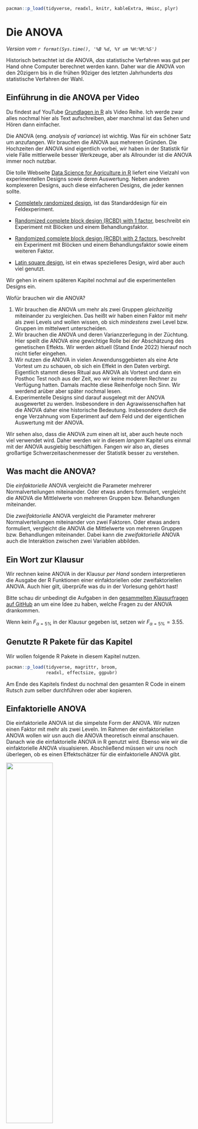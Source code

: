 ```r
pacman::p_load(tidyverse, readxl, knitr, kableExtra, Hmisc, plyr)
```

# Die ANOVA {#sec-anova}

*Version vom `r format(Sys.time(), '%B %d, %Y um %H:%M:%S')`*

[Historisch betrachtet ist die ANOVA, *das* statistische Verfahren was gut per Hand ohne Computer berechnet werden kann. Daher war die ANOVA von den 20zigern bis in die frühen 90ziger des letzten Jahrhunderts *das* statistische Verfahren der Wahl.]{.aside}

::: callout-tip
## Einführung in die ANOVA per Video

Du findest auf YouTube [Grundlagen in R](https://www.youtube.com/playlist?list=PLe51bCp9JvEFUnFqaJG5aRmON9i1ZbOYC) als Video Reihe. Ich werde zwar alles nochmal hier als Text aufschreiben, aber manchmal ist das Sehen und Hören dann einfacher.
:::

Die ANOVA (eng. *analysis of variance*) ist wichtig. Was für ein schöner Satz um anzufangen. Wir brauchen die ANOVA aus mehreren Gründen. Die Hochzeiten der ANOVA sind eigentlich vorbei, wir haben in der Statistik für viele Fälle mittlerweile besser Werkzeuge, aber als Allrounder ist die ANOVA immer noch nutzbar.

::: column-margin
Die tolle Webseite [Data Science for Agriculture in R](https://schmidtpaul.github.io/DSFAIR/index.html) liefert eine Vielzahl von experimentellen Designs sowie deren Auswertung. Neben anderen komplexeren Designs, auch diese einfacheren Designs, die jeder kennen sollte.

-   [Completely randomized design](https://schmidtpaul.github.io/DSFAIR/CRD_Mead1993.html), ist das Standarddesign für ein Feldexperiment.

-   [Randomized complete block design (RCBD) with 1 factor](https://schmidtpaul.github.io/DSFAIR/RCBD_ClewerScarisbrick2001.html), beschreibt ein Experiment mit Blöcken und einem Behandlungsfaktor.

-   [Randomized complete block design (RCBD) with 2 factors](https://schmidtpaul.github.io/DSFAIR/RCBD_2f_rice.html), beschreibt ein Experiment mit Blöcken und einem Behandlungsfaktor sowie einem weiteren Faktor.

-   [Latin square design](https://schmidtpaul.github.io/DSFAIR/latsquare_Bridges1989.html), ist ein etwas spezielleres Design, wird aber auch viel genutzt.

Wir gehen in einem späteren Kapitel nochmal auf die experimentellen Designs ein.
:::

Wofür brauchen wir die ANOVA?

1)  Wir brauchen die ANOVA um mehr als zwei Gruppen *gleichzeitig* miteinander zu vergleichen. Das heißt wir haben einen Faktor mit mehr als zwei Levels und wollen wissen, ob sich *mindestens* zwei Level bzw. Gruppen im mittelwert unterscheiden.
2)  Wir brauchen die ANOVA und deren Varianzzerlegung in der Züchtung. Hier speilt die ANOVA eine gewichtige Rolle bei der Abschätzung des genetischen Effekts. Wir werden aktuell (Stand Ende 2022) hierauf noch nicht tiefer eingehen.
3)  Wir nutzen die ANOVA in vielen Anwendunsggebieten als eine Arte Vortest um zu schauen, ob sich ein Effekt in den Daten verbirgt. Eigentlich stammt dieses Ritual aus ANOVA als Vortest und dann ein Posthoc Test noch aus der Zeit, wo wir keine moderen Rechner zu Verfügung hatten. Damals machte diese Reihenfolge noch Sinn. Wir werdend arüber aber später nochmal lesen.
4)  Experimentelle Designs sind darauf ausgelegt mit der ANOVA ausgewertet zu werden. Insbesondere in den Agrawissenschaften hat die ANOVA daher eine historische Bedeutung. Insbesondere durch die enge Verzahnung vom Experiment auf dem Feld und der eigentlichen Auswertung mit der ANOVA.

Wir sehen also, dass die ANOVA zum einen alt ist, aber auch heute noch viel verwendet wird. Daher werden wir in diesem *langem* Kapitel uns einmal mit der ANOVA ausgiebig beschäftigen. Fangen wir also an, dieses großartige Schwerzeitaschenmesser der Statistik besser zu verstehen.

::: callout-note
## Was macht die ANOVA?

Die *einfaktorielle* ANOVA vergleicht die Parameter mehrerer Normalverteilungen miteinander. Oder etwas anders formuliert, vergleicht die ANOVA die Mittlelwerte von mehreren Gruppen bzw. Behandlungen miteinander.

Die *zweifaktorielle* ANOVA vergleicht die Parameter mehrerer Normalverteilungen miteinander von zwei Faktoren. Oder etwas anders formuliert, vergleicht die ANOVA die Mittlelwerte von mehreren Gruppen bzw. Behandlungen miteinander. Dabei kann die *zweifaktorielle* ANOVA auch die Interaktion zwischen zwei Variablen abbilden.
:::

::: {.callout-caution collapse="true"}
## Ein Wort zur Klausur

Wir rechnen keine ANOVA in der Klausur *per Hand* sondern interpretieren die Ausgabe der R Funktionen einer einfaktoriellen oder zweifaktoriellen ANOVA. Auch hier gilt, überprüfe was du in der Vorlesung gehört hast!

Bitte schau dir unbedingt die Aufgaben in den [gesammelten Klausurfragen auf GitHub](https://github.com/jkruppa/teaching/tree/main/Klausur) an um eine Idee zu haben, welche Fragen zu der ANOVA drankommen.

Wenn kein $F_{\alpha = 5\%}$ in der Klausur gegeben ist, setzen wir $F_{\alpha = 5\%} = 3.55$.
:::

## Genutzte R Pakete für das Kapitel

Wir wollen folgende R Pakete in diesem Kapitel nutzen.

```r
pacman::p_load(tidyverse, magrittr, broom, 
               readxl, effectsize, ggpubr)
```

Am Ende des Kapitels findest du nochmal den gesamten R Code in einem Rutsch zum selber durchführen oder aber kopieren.

## Einfaktorielle ANOVA {#sec-fac1}

Die einfaktorielle ANOVA ist die simpelste Form der ANOVA. Wir nutzen einen Faktor mit mehr als zwei Leveln. Im Rahmen der einfaktoriellen ANOVA wollen wir usn auch die ANOVA theoretisch einmal anschauen. Danach wie die einfaktorielle ANOVA in R genutzt wird. Ebenso wie wir die einfaktorielle ANOVA visualsieren. Abschließend müssen wir uns noch überlegen, ob es einen Effektschätzer für die einfaktorielle ANOVA gibt.

::: column-margin
![](images/angel_01.png){fig-align="center" width="50%"}

Die einfaktorielle ANOVA verlangt ein normalverteiltes $y$ sowie Varianzhomogenität über den Behandlungsfaktor $x$. Daher alle Level von $x$ sollen die gleiche Varianz haben.

Unsere Annahme an die Daten $D$ ist, dass das dein $y$ normalverteilt ist und das die Level vom $x$ homogen in den Varianzen sind. Später mehr dazu, wenn wir beides nicht vorliegen haben...
:::

### Daten für die einfaktorielle ANOVA

Wir wollen uns nun erstmal den einfachsten Fall anschauen mit einem simplen Datensatz. Wir nehmen ein normalverteiltes $y$ aus den Datensatz `flea_dog_cat_fox.csv` und einen Faktor mit mehr als zwei Leveln. Hätten wir nur zwei Level, dann können wir auch einen t-Test rechnen können.

Im Folgenden selektieren mit der Funktion `select()` die beiden Spalten `jump_length` als $y$ und die Spalte `animal` als $x$. Danach müssen wir noch die Variable `animal` in einen Faktor mit der Funktion `as_factor()` umwandeln.

```r
#| message: false

fac1_tbl <- read_csv2("data/flea_dog_cat_fox.csv") %>%
  select(animal, jump_length) %>% 
  mutate(animal = as_factor(animal))
```

Wir erhalten das Objekt `fac1_tbl` mit dem Datensatz in @tbl-data-anova-1 nochmal dargestellt.

```r
#| message: false
#| echo: false
#| tbl-cap: Selektierter Datensatz für die einfaktorielle ANOVA mit einer normalverteilten Variable `jump_length` und einem Faktor `animal` mit drei Leveln.
#| label: tbl-data-anova-1

fac1_tbl %>% kable(align = "c", "pipe")
```

Wir bauen daher mit den beiden Variablen mit dem Objekt `fac1_tbl` folgendes Modell für später:

$$
jump\_length \sim animal
$$

Bevor wir jetzt das Modell verwenden, müssen wir uns nochmal überlegen, welchen Schluß wir eigentlich über die Nullhypothese machen. Wir immer können wir nur die Nullhypothese ablehnen. Daher überlegen wir uns im Folgenden wie die Nullhypothese in der einfaktoriellen ANOVA aussieht. Dann bilden wir anhand der Nullhypothese noch die Alternativehypothese.

### Hypothesen für die einfaktorielle ANOVA

Die ANOVA betrachtet die Mittelwerte und nutzt die Varianzen um einen Unterschied nachzuweisen. Daher haben wir in der Nullhypothese als Gleichheitshypothese. In unserem Beispiel lautet die Nullhypothese, dass die Mittelwerte jedes Levels des Faktors `animal` gleich sind.

$$
H_0: \; \bar{y}_{cat} = \bar{y}_{dog} = \bar{y}_{fox}
$$

Die Alternative lautet, dass sich mindestens ein paarweiser Vergleich in den Mittelwerten unterschiedet. Hierbei ist das *mindestens ein Vergleich* wichtig. Es können sich alle Mittelwerte unterschieden oder eben nur ein Paar. Wenn eine ANOVA die $H_0$ ablehnt, also ein signifikantes Ergebnis liefert, dann wissen wir nicht, welche Mittelwerte sich unterscheiden.

$$
\begin{aligned}
H_A: &\; \bar{y}_{cat} \ne \bar{y}_{dog}\\
\phantom{H_A:} &\; \bar{y}_{cat} \ne \bar{y}_{fox}\\
\phantom{H_A:} &\; \bar{y}_{dog} \ne \bar{y}_{fox}\\
\phantom{H_A:} &\; \mbox{für mindestens ein Paar}
\end{aligned}
$$

Wir schauen uns jetzt einmal die ANOVA theoretisch an bevor wir uns mit der Anwendung der ANOVA in R beschäftigen.

### Einfaktoriellen ANOVA theoretisch

Kommen wir zurück zu den Daten in @tbl-data-anova-1. Wenn wir die ANOVA per Hand rechnen wollen, dann ist nicht das Long Format die beste Wahl sondern das Wide Format. Wir haben ein balanciertes Design vorliegen, dass heißt in jeder Level sind die gleiche Anzahl Beobachtungen. Wir schauen uns jeweils sieben Flöhe von jeder Tierart an. Für eine ANOVA ist aber ein balanciertes Design nicht notwendig, wir können auch mit ungleichen Gruppengrößen eine ANOVA rechnen.

[Statt einer einfaktoriellen ANOVA könnten wir auch gleich einen `pairwise.t.test()`rechnen. Historisch ebtrachtet ist die einfaktorielle ANOVA die Visualsierung des paarweisen t-Tests.]{.aside}

Eien einfaktorielle ANOVA macht eigentlich keinen großen Sinn, wenn wir anschließend sowieso paarweise Vergleich, wie in @sec-posthoc beschrieben, rechnen. Aus der Hisotrie stellte sich die Frage, ob es sich lohnt die ganze Arbeit für die paarweisen t-Tests per Hand zu rechnen. Daher wurde die ANOVA davorgeschaltet. War die ANOVA nicht signifikant, dann konnte man sich dann auch die Rechnerei für die paaweisen t-Tests sparen.

In @tbl-fac1-wide-01 sehen wir die Daten einmal als Wide Format dargestellt.

|  j  | dog  | cat | fox  |
|:---:|:----:|:---:|:----:|
|  1  | 5.7  | 3.2 | 7.7  |
|  2  | 8.9  | 2.2 | 8.1  |
|  3  | 11.8 | 5.4 | 9.1  |
|  4  | 8.2  | 4.1 | 9.7  |
|  5  | 5.6  | 4.3 | 10.6 |
|  6  | 9.1  | 7.9 | 8.6  |
|  7  | 7.6  | 6.1 | 10.3 |

: Wide Format der Beispieldaten `fac1_tbl` für die jeweils $j=7$ Beobachtungen für den Faktor `animal`. {#tbl-fac1-wide-01}

Wir können jetzt für jedes de Level den Mittelwert über all $j=7$ Beobachtungen berechnen.

$$
\begin{aligned}
\bar{y}_{dog} &= 8.13 \\
\bar{y}_{cat} &= 4.74 \\
\bar{y}_{fox} &= 9.16 \\
\end{aligned}
$$

Wir tuen jetzt für einen Moment so, als gebe es den Faktor `animal` nicht in den Daten und schauen uns die Verteilung der einzelnen Beobachtungen in @fig-anova-exp-1-1 einmal an. Wir sehen das sich die Beobachtungen von ca. 2.2cm bis 11 cm streuen. Woher kommt nun diese Streuung bzw. Varianz? Was ist die Quelle der Varianz? In @fig-anova-exp-1-2 haben wir die Punkte einmal nach dem Faktor `animal` eingefärbt. Wir sehen, dass die blauen Beobachtungen eher weitere Sprunglängen haben als die grünen Beobachtungen. Wir gruppieren die Beobachtungen in @fig-anova-exp-1-3 nach dem Faktor `animal` und sehen, dass ein Teil der Varianz der Daten von dem Faktor `animal` ausgelöst wird.

```r
#| message: false
#| echo: false
#| label: fig-anova-exp-1
#| fig-align: center
#| fig-height: 5
#| fig-width: 5
#| fig-cap: "Die Spungweite in [cm] in Abhängigkeit von dem Faktor `animal` dargestellt."
#| fig-subcap: 
#|   - "Die Sprungweite in [cm] ohne den Faktor `animal` betrachtet."
#|   - "Die Sprungweite in [cm] mit den Faktor `animal` eingefärbt."
#|   - "Die Sprungweite in [cm] mit den Faktor `animal` eingefärbt und gruppiert."
#| layout-nrow: 1
#| column: page

ggplot(fac1_tbl, aes(x = as.factor(1), y = jump_length)) + 
  geom_point() +
  theme_bw() +
  theme(axis.title.x=element_blank(),
        legend.position="none") +
  ylab("") + xlab("")

ggplot(fac1_tbl, aes(x = as.factor(1), y = jump_length, color = animal)) + 
  geom_point() +
  theme_bw() +
  theme(axis.title.x=element_blank(),
        legend.position="none") +
  ylab("") + xlab("")

ggplot(fac1_tbl, aes(x = animal, y = jump_length, color = animal)) + 
  geom_point() +
  theme_bw() +
  theme(axis.title.x=element_blank(),
        legend.position="none") +
  ylab("") + xlab("") 
```

Gehen wir einen Schritt weiter und zeichnen einmal das globale Mittel in die @fig-anova-exp-5-1 von $\bar{y}_{..} = 7.34$ und lassen die Beobachtungen gruppiert nach dem Faktor `animal`. Wir sehen, dass die Level des Faktors `animal` um das globale Mittel streuen. Was ja auch bei einem Mittelwert zu erwarten ist. Wir können jetzt in @fig-anova-exp-5-2 die lokalen Mittel für die einzelnen Level `dog`, `cat`und `fox` ergänzen. Und abschließend in @fig-anova-exp-5-3 die Abweichungen $\\beta_i$ zwischen dem globalen Mittel $\bar{y}_{..} = 7.34$ und den einzelnen lokalen Mittel berechnen. Die Summe der Abweichungen $\\beta_i$ ist $0.79 + (-2.6) + 1.81 \approx 0$. Das ist auch zu erwarten, den das globale Mittel muss ja per Definition als Mittelwert gleich großen Abstand "nach oben" wie "nach unten" haben.

```r
#| message: false
#| echo: false
#| label: fig-anova-exp-5
#| fig-align: center
#| fig-height: 5
#| fig-width: 5
#| fig-cap: "Dotplot der Spungweite in [cm] in Abhängigkeit von dem Faktor `animal`."
#| fig-subcap: 
#|   - "Die Sprungweite in [cm] mit den Faktor `animal` gruppiert und das globale Mittel $\\bar{y}_{..} = 7.34$ ergänzt."
#|   - "Die Sprungweite in [cm] mit den Faktor `animal` gruppiert und die lokalen Mittel $\\bar{y}_{i.}$ für jedes Level ergänzt."
#|   - "Die Sprungweite in [cm] mit den Faktor `animal` gruppiert und die Abweichungen $\\beta_i$ ergänzt."
#| layout-nrow: 1
#| column: page

stat <- ddply(fac1_tbl, "animal", summarize,
              mean = mean(jump_length, na.rm = TRUE),
              sd = round(sd(jump_length, na.rm = TRUE), 2))
grand_mean <- mean(fac1_tbl$jump_length, na.rm = TRUE)

ggplot(fac1_tbl, aes(x = animal, y = jump_length, fill = animal)) + 
  theme_bw() +
  geom_dotplot(binaxis = "y", stackdir = "center") +
  geom_hline(yintercept = mean(fac1_tbl$jump_length), size = 1.25, linetype = "dashed",
             alpha = 0.5) +
  theme(legend.position="none") +
  scale_y_continuous(breaks = c(round(grand_mean, 2))) +
  ylab("") + xlab("")


ggplot(fac1_tbl, aes(x = animal, y = jump_length, fill = animal)) + 
  theme_bw() +
  geom_dotplot(binaxis = "y", stackdir = "center") +
  stat_summary(fun = mean, aes(ymin=..y.., ymax=..y..), 
               geom='errorbar', width = 0.5, color = "black", size = 1.25) +
  geom_hline(yintercept = mean(fac1_tbl$jump_length), size = 1.25, linetype = "dashed",
             alpha = 0.5) +
  theme(legend.position="none") +
  scale_y_continuous(breaks = c(4.75, round(grand_mean, 2), 8.13, 9.16)) +
  ylab("") + xlab("")


ggplot(fac1_tbl, aes(x = animal, y = jump_length, fill = animal)) + 
  theme_bw() +
  geom_dotplot(binaxis = "y", stackdir = "center") +
  stat_summary(fun = mean, aes(ymin=..y.., ymax=..y..), 
               geom='errorbar', width = 0.5, color = "black", size = 1.25) +
  geom_hline(yintercept = mean(fac1_tbl$jump_length), size = 1.25, linetype = "dashed",
             alpha = 0.5) +
  annotate("text", x = 1:3, y = 6.7, size = 5,
           label = round(stat$mean - grand_mean, 2)) +
  theme(legend.position="none") +
  scale_y_continuous(breaks = c(4.75, round(grand_mean, 2), 8.13, 9.16)) +
  ylab("") + xlab("")

```

Wir tragen die Werte der lokalen Mittlwerte $\bar{y}_{i.}$ und deren Abweichungen $\beta_i$ vom globalen Mittelwert $\bar{y}_{..} = 7.34$ noch in die @tbl-fac1-wide-02 ein. Wir sehen in diesem Beispiel warum das Wide Format *besser* ist, wenn wir die lokalen Mittelwerte und die Abweichungen per Hand berechnen. Da wir in der Anwendung aber *nie* die ANOVA per Hand rechnen, liegen unsere Daten immer in R als Long Format vor.

|       j        |  dog   |  cat   |  fox   |
|:--------------:|:------:|:------:|:------:|
|       1        |  5.7   |  3.2   |  7.7   |
|       2        |  8.9   |  2.2   |  8.1   |
|       3        |  11.8  |  5.4   |  9.1   |
|       4        |  8.2   |  4.1   |  9.7   |
|       5        |  5.6   |  4.3   |  10.6  |
|       6        |  9.1   |  7.9   |  8.6   |
|       7        |  7.6   |  6.1   |  10.3  |
| $\bar{y}_{i.}$ | $8.13$ | $4.74$ | $9.16$ |
|   $\beta_i$    | $-2.6$ | $0.79$ | $1.81$ |

: Wide Format der Beispieldaten `fac1_tbl` für die jeweils $j=7$ Beobachtungen für den Faktor `animal`. Wir ergänzen die lokalen Mittlwerte $\bar{y}_{i.}$ und deren Abweichungen $\beta_i$ vom globalen Mittelwert $\bar{y}_{..} = 7.34$. {#tbl-fac1-wide-02}

Wie kriegen wir nun die ANOVA rechnerisch auf die Straße? Schauen wir uns dazu einmal die @fig-anova-exp-6 an. Auf der linken Seiten sehen wir vier Gruppen, die keinen Effekt haben. Die Gruppen liegen alle auf der gleichen Höhe. Es ist mit keinem Unterschied zwischen den Gruppen zu rechnen. Alle Gruppen*mittel* liegen auf dem globalen Mittel. Die Abweichungen der einzelnen Gruppen*mittel* zum globalen Mittel ist damit gleich null. Auf der rechten Seite sehen wir vier Gruppen mit einem Effekt. Die Gruppen unterscheiden sich in ihren Gruppen*mitteln*. Dadurch unterscheide sich aber auch die Gruppen*mittel* von dem globalen Mittel.

```r
#| message: false
#| echo: false
#| label: fig-anova-exp-6
#| fig-align: center
#| fig-height: 5
#| fig-width: 6
#| fig-cap: "Darstellung von keinem Effekt und leichtem bis mittleren Effekt in einer einfaktoriellen ANOVA mit einem Faktor mit vier Leveln A - D."
#| fig-subcap: 
#|   - "Kein Effekt"
#|   - "Leichter bis mittlerer Effekt"
#| layout-nrow: 1
#| column: page

no_effect_df <- setNames(stack(tibble(A = rnorm(20, 20, 1),
                                     B = rnorm(20, 20, 1),
                                     C = rnorm(20, 20, 1),
                                     D = rnorm(20, 20, 1))),
                        c("values", "trt"))

ggplot(no_effect_df, aes(x = trt, y = values, fill = trt)) + geom_boxplot() +
  theme_bw() +
  ##scale_fill_manual(values = par$cbbPalette) +
  theme(legend.position="none") +
  ylab("") + xlab("")

light_effect_df <- setNames(stack(tibble(A = rnorm(20, 20, 3),
                                         B = rnorm(20, 25, 4),
                                         C = rnorm(20, 15, 4),
                                         D = rnorm(20, 35, 3))),
                            c("values", "trt"))

ggplot(light_effect_df, aes(x = trt, y = values, fill = trt)) + geom_boxplot() +
  theme_bw() +
  ##scale_fill_manual(values = par$cbbPalette) +
  theme(legend.position="none") +
  ylab("") + xlab("")

```

Wir können daher wie in @tbl-sum-anova-eff geschrieben die Funktionsweise der ANOVA zusammenfassen.

|                            |     |                                                                   |
|:--------------------------:|:---:|:-----------------------------------------------------------------:|
| All level means are equal. |  =  | The differences between level means and the total mean are small. |

: Zusammenfassung der ANOVA Funktionsweise. {#tbl-sum-anova-eff}

Nun kommen wir zum eigentlichen Schwenk und warum eigentlich die ANOVA meist etwas verwirrt. Wir wollen eine Aussage über die Mittelwerte machen. Die Nullhypothese lautet, dass alle Mittelwerte gleich sind. Wie wir in @tbl-sum-anova-eff sagen, heißt alle Mittelwerte gleich auch, dass die Abweichungen von den Gruppenmitteln zum globalen Mittel klein ist.

Wie weit die Gruppenmittel von dem globalen Mittel weg sind, dazu nutzt die ANOVA die Varianz. Die ANOVA vergleicht somit

-   die Varianz der einzelnen Mittelwerte der (Gruppen)Level zum globalen Mittel (eng. *variability between levels*)
-   und die Varianz der Beobachtungen zu den einzelnen Mittelwerten der Level (eng. *variability within one level*)

[Die *sum of squares* sind nichts anderes als die Varianz. Wir nennen das hier nur einmal anders...]{.aside}

Wir berechnen also wie die Beobachtungen jeweils um das globale Mittel streuen ($SS_{total}$), die einzelnen Beobachtungen um die einzelnen Gruppenmittel $SS_{error}$ und die Streuung der Gruppenmittel um das globale Mittel ($SS_{animal}$). Wir nennen die Streuung Abstandquadrate (eng. *sum of squares*) und damit sind die *Sum of Square* $(SS)$ nichts anderes als die Varianz. Die @tbl-sumsquares zeigt die Berechnung des Anteils jeder einzlenen Beobachtung an den jeweiligen *Sum of Squares*.

::: column-page
| animal (x) | jump_length (y) | $\boldsymbol{\bar{y}_{i.}}$ | SS$_{\boldsymbol{animal}}$ | SS$_{\boldsymbol{error}}$ | SS$_{\boldsymbol{total}}$ |
|:----------:|:---------------:|:---------------------------:|:--------------------------:|:-------------------------:|:-------------------------:|
|    dog     |      $5.7$      |           $8.13$            |  $(8.13 - 7.34)^2 = 0.62$  |  $(5.7 - 8.13)^2 = 5.90$  |  $(5.7 - 7.34)^2 = 2.69$  |
|    dog     |      $8.9$      |           $8.13$            |  $(8.13 - 7.34)^2 = 0.62$  |  $(8.9 - 8.13)^2 = 0.59$  |  $(8.9 - 7.34)^2 = 2.43$  |
|    dog     |     $11.8$      |           $8.13$            |  $(8.13 - 7.34)^2 = 0.62$  | $(11.8 - 8.13)^2 = 13.47$ | $(11.8 - 7.34)^2 = 19.89$ |
|    dog     |      $8.2$      |           $8.13$            |  $(8.13 - 7.34)^2 = 0.62$  |  $(8.2 - 8.13)^2 = 0.00$  |  $(8.2 - 7.34)^2 = 0.74$  |
|    dog     |      $5.6$      |           $8.13$            |  $(8.13 - 7.34)^2 = 0.62$  |  $(5.6 - 8.13)^2 = 6.40$  |  $(5.6 - 7.34)^2 = 3.03$  |
|    dog     |      $9.1$      |           $8.13$            |  $(8.13 - 7.34)^2 = 0.62$  |  $(9.1 - 8.13)^2 = 0.94$  |  $(9.1 - 7.34)^2 = 3.10$  |
|    dog     |      $7.6$      |           $8.13$            |  $(8.13 - 7.34)^2 = 0.62$  |  $(7.6 - 8.13)^2 = 0.28$  |  $(7.6 - 7.34)^2 = 0.07$  |
|    cat     |      $3.2$      |           $4.74$            |  $(4.74 - 7.34)^2 = 6.76$  |  $(3.2 - 4.74)^2 = 2.37$  | $(3.2 - 7.34)^2 = 17.14$  |
|    cat     |      $2.2$      |           $4.74$            |  $(4.74 - 7.34)^2 = 6.76$  |  $(2.2 - 4.74)^2 = 6.45$  | $(2.2 - 7.34)^2 = 26.42$  |
|    cat     |      $5.4$      |           $4.74$            |  $(4.74 - 7.34)^2 = 6.76$  |  $(5.4 - 4.74)^2 = 0.44$  |  $(5.4 - 7.34)^2 = 3.76$  |
|    cat     |      $4.1$      |           $4.74$            |  $(4.74 - 7.34)^2 = 6.76$  |  $(4.1 - 4.74)^2 = 0.41$  | $(4.1 - 7.34)^2 = 10.50$  |
|    cat     |      $4.3$      |           $4.74$            |  $(4.74 - 7.34)^2 = 6.76$  |  $(4.3 - 4.74)^2 = 0.19$  |  $(4.3 - 7.34)^2 = 9.24$  |
|    cat     |      $7.9$      |           $4.74$            |  $(4.74 - 7.34)^2 = 6.76$  |  $(7.9 - 4.74)^2 = 9.99$  |  $(7.9 - 7.34)^2 = 0.31$  |
|    cat     |      $6.1$      |           $4.74$            |  $(4.74 - 7.34)^2 = 6.76$  |  $(6.1 - 4.74)^2 = 1.85$  |  $(6.1 - 7.34)^2 = 1.54$  |
|    fox     |      $7.7$      |           $9.16$            |  $(9.16 - 7.34)^2 = 3.31$  |  $(7.7 - 9.16)^2 = 2.13$  |  $(7.7 - 7.34)^2 = 0.13$  |
|    fox     |      $8.1$      |           $9.16$            |  $(9.16 - 7.34)^2 = 3.31$  |  $(8.1 - 9.16)^2 = 1.12$  |  $(8.1 - 7.34)^2 = 0.58$  |
|    fox     |      $9.1$      |           $9.16$            |  $(9.16 - 7.34)^2 = 3.31$  |  $(9.1 - 9.16)^2 = 0.00$  |  $(9.1 - 7.34)^2 = 3.10$  |
|    fox     |      $9.7$      |           $9.16$            |  $(9.16 - 7.34)^2 = 3.31$  |  $(9.7 - 9.16)^2 = 0.29$  |  $(9.7 - 7.34)^2 = 5.57$  |
|    fox     |     $10.6$      |           $9.16$            |  $(9.16 - 7.34)^2 = 3.31$  | $(10.6 - 9.16)^2 = 2.07$  | $(10.6 - 7.34)^2 = 10.63$ |
|    fox     |      $8.6$      |           $9.16$            |  $(9.16 - 7.34)^2 = 3.31$  |  $(8.6 - 9.16)^2 = 0.31$  |  $(8.6 - 7.34)^2 = 1.59$  |
|    fox     |     $10.3$      |           $9.16$            |  $(9.16 - 7.34)^2 = 3.31$  | $(10.3 - 9.16)^2 = 1.30$  | $(10.3 - 7.34)^2 = 8.76$  |
|            |                 |                             |          $74.68$           |          $56.53$          |         $131.21$          |

: Berechnung der $SS_{animal}$, $SS_{error}$ und $SS_{total}$ anhand der einzelnen gemessenen Werte $y$ für durch die jeweiligen Gruppenmittel $\bar{y}_{i.}$ und dem globalen Mittel $\bar{y}_{..}$ über alle Beobachtungen {#tbl-sumsquares}
:::

Die ANOVA wird deshalb auch Varianz*zerlegung* genannt, da die ANOVA versucht den Abstand der Beoabchtungen auf die Variablen im Modell zu zerlegen. Also wieviel der Streuung von den Beobachtungen kann von dem Faktor `animal` erklärt werden? Genau der Abstand von den Gruppenmitteln zu dem globalen Mittlelwert.

Du kannst dir das ungefähr als eine Reise von globalen Mittelwert zu der einzelnen Beobachtung vorstellen. Nehmen wir als Beispiel die kleinste Sprungweite eines Katzenflöhes von 2.2 cm und visualisieren wir uns die Reise wie in @fig-single-cat-anova zu sehen. Wie kommen wir jetzt *numerisch* vom globalen Mittel mit $7.34$ zu der Beobachtung? Wir können zum einen den direkten Abstand mit $2.2 - 7.34$ gleich $-5.14$ cm berechnen. Das wäre der *total* Abstand. Wie sieht es nun aus, wenn wir das Gruppenmittel mit beachten? In dem Fall gehen wir vom globalen Mittel zum Gruppenmittel `cat` mit $\bar{y}_{cat} - \bar{y}_{..} = 4.74 -7.34$ gleich $\beta_{cat} = -2.6$ cm. Jetzt sind wir aber noch nicht bei der Beobachtung. Wir haben noch einen Rest von $y_{cat,2} - \bar{y}_{cat} = 2.2 - 4.74$ gleich $\epsilon_{cat, 2} = -2.54$ cm, die wir noch zurücklegen müssen. Das heißt, wir können einen Teil der Strecke mit dem Gruppenmittelwert erklären. Oder anders herum, wir können die Strecke vom globalen Mittelwert zu der Beobachtung in einen Teil für das Gruppenmittel und einen unerklärten Rest zerlegen.

::: column-page
![Visualisierung der Varianzzerlegung des Weges vom globalen Mittel zu der einzelnen Beoabchtung. Um zu einer einzelnen Beobachtung zu kommen legen wir den Weg vom globalen Mittelwert über den Abstand vom globalen Mittel zum Gruppenmittel $\beta$ zurück. Dann fehlt noch der Rest oder Fehler oder Residuum $\epsilon$.](images/anova-pre-01.png){#fig-single-cat-anova fig-align="center" width="80%"}
:::

Wir rechnen also eine ganze Menge an Abständen und quadrieren dann diese Absatände zu den Sum of Squares. Oder eben der Varianz. Dann fragen wir uns, ob der Faktor in unserem Modell einen Teil der Abstände erklären kann. Wir bauen uns dafür eine ANOVA Tabelle. @tbl-anova-fac1-theo zeigt eine theoretische, einfaktorielle ANOVA Tabelle. Wir berechnen zuerst die Abstände als $SS$. Nun ist es aber so, dass wenn wir in einer Gruppe viele Level und/oder Beoabchtungen haben, wir auch größere Sum of Squares bekommen. Wir müssen also die Sum of Squares in mittlere Abweichungsqudrate (eng. *mean squares*) mitteln. Abschließend können wir die F Statistik berechnen, indem wir die $MS$ des Faktors durch die $MS$ des Fehlers teilen. Das Verhältnis von erklärter Varianz vom Faktor zu dem unerklärten Rest.

::: column-page
| Varianzquelle |  df   |                             Sum of squares                             |               Mean squares               |           F$_{\boldsymbol{calc}}$            |
|:-------------:|:-----:|:----------------------------------------------------------------------:|:----------------------------------------:|:--------------------------------------------:|
|    animal     | $k-1$ |    $SS_{animal} = \sum_{i=1}^{k}n_i(\bar{y}_{i.} - \bar{y}_{..})^2$    | $MS_{animal} = \cfrac{SS_{animal}}{k-1}$ | $F_{calc} = \cfrac{MS_{animal}}{MS_{error}}$ |
|     error     | $n-k$ | $SS_{error} = \sum_{i=1}^{k}\sum_{j=1}^{n_i}(y_{ij} - \bar{y}_{i.})^2$ |  $MS_{error} = \cfrac{SS_{error}}{N-k}$  |                                              |
|     total     | $n-1$ | $SS_{total} = \sum_{i=1}^{k}\sum_{j=1}^{n_i}(y_{ij} - \bar{y}_{..})^2$ |                                          |                                              |

: Einfaktorielle ANOVA in der theoretischen Darstellung. Die sum of squares müssen noch zu den Mean squares gemittelt werden. Abschließend wird die F Statistik als Prüfgröße berechnet. {#tbl-anova-fac1-theo}
:::

Wir füllen jetzt die @tbl-anova-fac1-example einmal mit den Werten aus. Nachdem wir das getan haben oder aber die Tabelle in R ausgegeben bekommen haben, können wir die Zahlen interpretieren.

::: column-page
| Varianzquelle |   df   |    Sum of squares     |                Mean squares                |         F$_{\boldsymbol{calc}}$          |
|:-------------:|:------:|:---------------------:|:------------------------------------------:|:----------------------------------------:|
|    animal     | $3-1$  | $SS_{animal} = 74.68$ | $MS_{animal} = \cfrac{74.68}{3-1} = 37.34$ | $F_{calc} = \cfrac{37.34}{3.14} = 11.89$ |
|     error     | $21-3$ | $SS_{error} = 56.53$  |  $MS_{error} = \cfrac{56.53}{18} = 3.14$   |                                          |
|     total     | $21-1$ | $SS_{total} = 131.21$ |                                            |                                          |

: Einfaktorielle ANOVA mit den ausgefüllten Werten. Die $SS_{total}$ sind die Summe der $SS_{animal}$ und $SS_{error}$. Die $MS$ berechnen sich dan direkt aus den $SS$ und den Freiheitsgraden ($df$). Abschließend ergibt sich dann die F Statistik. {#tbl-anova-fac1-example}
:::

Zu erst ist die berechnete F Statistik $F_{calc}$ von Interesse. Wir haben hier eine $F_{calc}$ von 11.89. Wir vergleichen wieder die berechnete F Statistik mit einem kritsichen Wert. Der kritische F Wert $F_{\alpha = 5\%}$ lautet für die einfaktorielle ANOVA in diesem konkreten Beispiel mit $F_{\alpha = 5\%} = `r round(qf(p=.05, df1=2, df2=18, lower.tail=FALSE), 2)`$. Die Enstscheidungsregel nach der F Testatitik lautet, die $H_0$ abzulehnen, wenn $F_{calc} > F_{\alpha = 5\%}$.

Wir können also die Nullhypothese $H_0$ in unserem Beispiel ablehnen. Es liegt ein signifikanter Unterschied zwischen den Tiergruppen vor. Mindestens ein Mittelwertsunterschied in den Sprungweiten liegt vor.

::: callout-important
## Entscheidung mit der berechneten Teststatistik $F_{\boldsymbol{calc}}$

Bei der Entscheidung mit der berechneten Teststatistik $F_{calc}$ gilt, wenn $F_{calc} \geq F_{\alpha = 5\%}$ wird die Nullhypothese (H$_0$) abgelehnt.

**Achtung --** Wir nutzen die Entscheidung mit der Teststatistik *nur und ausschließlich* in der Klausur. In der praktischen Anwendung hat die Betrachtung der berechneten Teststatistik *keine* Verwendung mehr.
:::

### Einfaktoriellen ANOVA in R

[Um eine ANOVA zu rechnen nutzen wir *zuerst* die Funktion `lm()`, warum das so ist kannst du im @sec-modeling-simple-stat nachlesen. Du brauchst das Wissen aber hier nicht unbedingt.]{.aside}

Wir rechnen keine ANOVA per Hand sondern nutzen R. Dazu müssen wir als erstes das Modell definieren. Das ist im Falle der infaktoriellen ANOVA relativ einfach. Wir haben unseren Datensatz `fac1_tbl` mit einer kontinuierlichen Variable `jump_lemgth` als $y$ vorliegen sowie einen Faktor `animal` mit mehr als zwei Leveln als $x$. Wir definieren das Modell in R in der Form `jump_length ~ animal`. Um das Modell zu rechnen nutzen wir die Funktion `lm()` - die Abkürzung für *linear model*. Danach pipen wir die Ausgabe vom `lm()` direkt in die Funktion `anova()`. Die Funktion `anova` berechnet uns dann die eigentliche einfaktorielle ANOVA. Wir speichern die Ausgabe der ANOVA in `fit_1`. Schauen wir uns die ANOVA Ausgabe einmal an.

```r
fit_1 <-  lm(jump_length ~ animal, data = fac1_tbl) %>% 
  anova

fit_1
```

Wir erhalten die Information was wir gerechnet haben, eine Varianzanalyse. Darunter steht, was das $y$ war nämlich die `jump_length`. Wir erhalten eine Zeile für den Faktor `animal` und damit die $SS_{animal}$ und eine Zeile für den Fehler und damit den $SS_{error}$. In R heißen die $SS_{error}$ dann `Residuals`. Die Zeile für die $SS_{total}$ fehlt.

Neben der berechneten F Statistik $F_{calc}$ von $11.89$ erhalten wir auch den p-Wert mit $0.005$. Wir ignorieren die F Statistik, da wir in der Anwendung nur den p-Wert berücksichtigen. Die Entscheidung gegen die Nulhypothese lautet, dass wenn der p-Wert kleiner ist als das Signifkanzniveau $\alpha$ von 5% wir die Nullhypothese ablehnen.

Wir haben hier ein signifikantes Ergebnis vorliegen. Mindestens ein Gruppenmittelerstunterschied ist signifikant. @fig-boxplot-anova-1 zeigt nochmal die Daten `fac1_tbl` als Boxplot. Wir überprüfen visuell, ob das Ergebnis der ANOVA stimmen kann. Ja, die Boxplots und das Ergebnis der ANOVA stimmen überein. Die Boxplots liegen nicht alle auf einer Ebene, so dass hier auch ein signifikanter Unterschied zu erwarten war.

```r
#| message: false
#| echo: false
#| fig-align: center
#| fig-height: 5
#| fig-width: 5
#| fig-cap: Boxplot der Sprungweiten [cm] von Hunden-, Katzen- und Fuchsflöhen.
#| label: fig-boxplot-anova-1

ggplot(fac1_tbl, aes(x = animal, y = jump_length, 
                     fill = animal)) +
  geom_boxplot() +
  labs(x = "Tierart", y = "Sprungweite [cm]") +
  theme_bw() +
  theme(legend.position = "none") 

```

Abschließend können wir noch die Funktion `eta_squared()` aus dem R Paket `effectsize` nutzen um einen Effektschätzer für die einfaktorielle ANOVA zu berechnen. Wir können mit $\eta^2$ abschätzen, welchen Anteil der Faktor `animal` an der gesamten Varianz erklärt.

```r
fit_1 %>% eta_squared
```

Das $\eta^2$ können wir auch einfach händisch berechnen.

$$
\eta^2 = \cfrac{SS_{animal}}{SS_{total}} = \cfrac{74.68}{131.21} = 0.57 = 57\%
$$

Wir haben nun die Information, das 57% der Varianz der Beobachtungen durch den Faktor `animal` rklärt wird. Je nach Anwendungsgebiet kann die Relevanz sehr stark variieren. Im Bereich der Züchtung mögen erklärte Varianzen von unter 10% noch sehr relevant sein. Im Bereich des Feldexperiments erwarten wir schon höhere Werte für $\eta^2$. Immerhin sollte ja unsere Behandlung maßgeblich für die z.B. größeren oder kleineren Pflanzen gesorgt haben.

## Zweifaktorielle ANOVA {#sec-fac2}

::: column-margin
![](images/angel_01.png){fig-align="center" width="50%"}

Die zweifaktorielle ANOVA verlangt ein normalverteiltes $y$ sowie Varianzhomogenität jeweils separat über beide Behandlungsfaktor $x_1$ und $x_2$. Daher alle Level von $x_1$ sollen die gleiche Varianz haben. Ebenso sollen alle Level von $x_2$ die gleiche Varianz haben.

Unsere Annahme an die Daten $D$ ist, dass das dein $y$ normalverteilt ist und das die Level vom $x_1$ und $x_2$ jewiels für sich homogen in den Varianzen sind. Später mehr dazu, wenn wir beides nicht vorliegen haben...
:::

Die zweifaktorielle ANOVA ist eine wunderbare Methode um herauszufinden, ob zwei Faktoren einen Einfluss auf ein normalverteiltes $y$ haben. Die Stärke der zweifaktoriellen ANOVA ist hierbei, dass die ANOVA *beide* Effekte der Faktoren auf das $y$ simultan modelliert. Darüber hinaus können wir auch noch einen Interaktionsterm mit in das Modell aufnehmen um zu schauen, ob die beiden Faktoren untereinander auch interagieren. Somit haben wir mit der zweifaktoriellen ANOVA die Auswertungsmehode für ein randomiziertes Blockdesign vorliegen.

### Daten für die zweifaktorielle ANOVA

Wir wollen uns nun einen etwas komplexes Modell anschauen mit einem etwas komplizierteren Datensatz `flea_dog_cat_fox_site.csv`. Wir brauchen hierfür ein normalverteiltes $y$ und sowie zwei Faktoren. Das macht auch soweit Sinn, denn wir wollen ja auch eine zweifaktorielle ANOVA rechnen.

Im Folgenden selektieren mit der Funktion `select()` die beiden Spalten `jump_length` als $y$ und die Spalte `animal` sowie die Spalte `site` als $x$. Danach müssen wir noch die Variable `animal` sowie die Variable `site` in einen Faktor mit der Funktion `as_factor()` umwandeln.

```r
#| message: false

fac2_tbl <- read_csv2("data/flea_dog_cat_fox_site.csv") %>% 
  select(animal, site, jump_length) %>% 
  mutate(animal = as_factor(animal),
         site = as_factor(site))
```

Wir erhalten das Objekt `fac2_tbl` mit dem Datensatz in @tbl-data-anova-2 nochmal dargestellt.

```r
#| message: false
#| echo: false
#| tbl-cap: Selektierter Datensatz für die zweifaktorielle ANOVA mit einer normalverteilten Variable `jump_length` und einem Faktor `animal` mit drei Leveln  sowie dem Faktor `site` mit vier Leveln.
#| label: tbl-data-anova-2

fac2_tbl[1:7, ] %>% kable(align = "c", "pipe")
```

Die Beispieldaten sind in @fig-boxplot-anova-2 abgebildet. Wir sehen auf der x-Achse den Faktor `animal` mit den drei Leveln `dog`, `cat` und `fox`. Jeder dieser Faktorlevel hat nochmal einen Faktor in sich. Dieser Faktor lautet `site` und stellt dar, wo die Flöhe gesammelt wurden. Die vier Level des Faktors `site` sind `city`, `smalltown`, `village` und `field`.

```r
#| message: false
#| echo: false
#| fig-align: center
#| fig-height: 5
#| fig-width: 6
#| fig-cap: Boxplot der Sprungweiten [cm] von Hunden und Katzen.
#| label: fig-boxplot-anova-2

ggplot(fac2_tbl, aes(x = animal, y = jump_length, 
                     fill = site)) +
  geom_boxplot() +
  labs(x = "Tierart", y = "Sprungweite [cm]") +
  theme_bw() 
```

Wir bauen dann mit den beiden Variablen bzw. Faktoren `animal` und `site` aus dem Objekt `fac2_tbl` folgendes Modell für die zweifaktorielle ANOVA:

$$
jump\_length \sim animal + site
$$

Bevor wir jetzt das Modell verwenden, müssen wir uns nochmal überlegen, welchen Schluß wir eigentlich über die Nullhypothese machen. Wir immer können wir nur die Nullhypothese ablehnen. Daher überlegen wir uns im Folgenden wie die Nullhypothese in der zweifaktoriellen ANOVA aussieht. Dann bilden wir anhand der Nullhypothese noch die Alternativehypothese.

### Hypothesen für die zweifaktorielle ANOVA

Wir haben für jeden Faktor der zweifaktoriellen ANOVA ein Hypothesenpaar. Im Folgenden sehen wir die jeweiligen Hypothesenpaare.

Einmal für `animal`, als Haupteffekt. Wir nennen einen Faktor den Hauptfaktor, weil wir an diesem Faktor am meisten interessiert sind. Wenn wir später einen Posthoc Test durchführen würden, dann würden wir diesen Faktor nehmen. Wir sind primär an dem Unterschied der Sprungweiten in \[cm\] in Gruppen Hund, Katze und Fuchs interessiert.

$$
\begin{aligned}
H_0: &\; \bar{y}_{cat} = \bar{y}_{dog} = \bar{y}_{fox}\\
H_A: &\; \bar{y}_{cat} \ne \bar{y}_{dog}\\
\phantom{H_A:} &\; \bar{y}_{cat} \ne \bar{y}_{fox}\\
\phantom{H_A:} &\; \bar{y}_{dog} \ne \bar{y}_{fox}\\
\phantom{H_A:} &\; \mbox{für mindestens ein Paar}
\end{aligned}
$$

Einmal für `site`, als Nebeneffekt oder Blockeffekt oder Clustereffekt. Meist eine Variable, die wir auch erhoben haben und *vermutlich* auch einen Effekt auf das $y$ haben wird. Oder aber wir haben durch das exprimentelle Design noch eine Aufteilungsvariable wie Block vorliegen. In unserem Beispiel ist es `site` oder der Ort, wo wir die Hunde-, Katzen, und Fuchsflöhe gefunden haben.

$$
\begin{aligned}
H_0: &\; \bar{y}_{city} = \bar{y}_{smalltown} = \bar{y}_{village} = \bar{y}_{field}\\
H_A: &\; \bar{y}_{city} \ne \bar{y}_{smalltown}\\
\phantom{H_A:} &\; \bar{y}_{city} \ne \bar{y}_{village}\\
\phantom{H_A:} &\; \bar{y}_{city} \ne \bar{y}_{field}\\
\phantom{H_A:} &\; \bar{y}_{smalltown} \ne \bar{y}_{village}\\
\phantom{H_A:} &\; \bar{y}_{smalltown} \ne \bar{y}_{field}\\
\phantom{H_A:} &\; \bar{y}_{village} \ne \bar{y}_{field}\\
\phantom{H_A:} &\; \mbox{für mindestens ein Paar}
\end{aligned}
$$

Einmal für die Interaktion `animal:site` - die eigentliche Stärke der zweifaktoriellen ANOVA. Wir können uns anschauen, ob die beiden Faktoren miteinander interagieren. Das heißt, ob eine Interaktion zwischen dem Faktor `animal` und dem Faktor `site` vorliegt.

$$
\begin{aligned}
H_0: &\; \mbox{keine Interaktion}\\
H_A: &\; \mbox{eine Interaktion zwischen animal und site}
\end{aligned}
$$

Wir haben also jetzt die verschiedenen Hypothesenpaare definiert und schauen uns jetzt die ANOVA in R einmal in der Anwendung an.

### Zweifaktoriellen ANOVA in R

Bei der einfaktoriellen ANOVA haben wir die Berechnungen der Sum of squares nochmal nachvollzogen. Im Falle der zweifaktoriellen ANOVA verzichten wir darauf. Das Prinzip ist das gleiche. Wir haben nur mehr Mitelwerte und mehr Abweichungen von diesen Mittelwerten, da wir ja nicht nur einen Faktor `animal` vorliegen haben sondern auch noch den Faktor `site`. Da wir aber die ANOVA nur Anwenden und dazu R nutzen, müssen wir jetzt nicht per Hand die zweifaktorielle ANOVA rechnen. Du musst aber die R Ausgabe der ANOVA verstehen. Und diese Ausgabe schauen wir uns jetzt einmal ohne und dann mit Interaktionsterm an.

#### Ohne Interaktionsterm

Wir wollen nun einmal die zweifaktorielle ANOVA ohne Interaktionsterm rechnen die in @tbl-anova-fac2-ohne-inter dargestellt ist. Die $SS$ und $MS$ für die zweifaktorielle ANOVA berechnen wir nicht selber sondern nutzen die Funktion `anova()` in R.

::: column-page
| Varianzquelle |       df       | Sum of squares | Mean squares  |           F$_{\boldsymbol{calc}}$            |
|:-------------:|:--------------:|:--------------:|:-------------:|:--------------------------------------------:|
|    animal     |     $a-1$      | $SS_{animal}$  | $MS_{animal}$ | $F_{calc} = \cfrac{MS_{animal}}{MS_{error}}$ |
|     site      |     $b-1$      |  $SS_{site}$   |  $MS_{site}$  |  $F_{calc} = \cfrac{MS_{site}}{MS_{error}}$  |
|     error     | $n-(a-1)(b-1)$ |  $SS_{error}$  | $MS_{error}$  |                                              |
|     total     |     $n-1$      |  $SS_{total}$  |               |                                              |

: Zweifaktorielle ANOVA ohne Interaktionseffekt in der theoretischen Darstellung. Die Sum of squares müssen noch zu den Mean squares gemittelt werden. Abschließend wird die F Statistik als Prüfgröße berechnet. {#tbl-anova-fac2-ohne-inter}
:::

[Du kannst mehr über Geraden sowie lineare Modelle und deren Eigenschaften im @sec-modeling-simple-stat erfahren.]{.aside}

Im Folgenden sehen wir nochmal das Modell ohne Interaktionsterm. Wir nutzen die Schreibweise in R für eine Modellformel.

$$
jump\_length \sim animal + site
$$

Wir bauen nun mit der obigen Formel ein lineares Modell mit der Funktion `lm()` in R. Danach pipen wir das Modell in die Funktion `anova()` wie auch in der einfaktoriellen Variante der ANOVA. Die Funktion bleibt die Gleiche, was sich ändert ist das Modell in der Funktion `lm()`.

```r
fit_2 <-  lm(jump_length ~ animal + site, data = fac2_tbl) %>% 
  anova

fit_2
```

Wir erhalten wiederrum die ANOVA Ergebnistabelle. Ansatt nur die Zeile `animal` für den Effekt des Faktors `animal` sehen wir jetzt auch noch die Zeile `site` für den Effekt des Faktors `site`. Zuerst ist weiterhin der Faktor `animal` signifikant, da der $p$-Wert mit $0.000000039196$ kleiner ist als das Signifikanzniveau $\alpha$ von 5%. Wir können von mindestens einem Gurppenunterschied im Faktor `animal` ausgehen. Im Weiteren ist der Faktor `site` nicht signifikant. Es scheint keinen Untrschied zwischend den einzelnen Orten und der Sprunglänge von den Hunde-, Katzen- und Fuchsflöhen zu geben.

Neben der Standausgabe von R können wir auch die `tidy` Variante uns ausgeben lassen. In dem Fall sieht die Ausgabe etwas mehr aufgeräumt aus.

```r
fit_2 %>% tidy
```

Abschließend können wir uns übr $\eta^2$ auch die erklärten Anteile der Varainz wiedergeben lassen.

```r
fit_2 %>% eta_squared
```

Wir sehen, dass nur ein kleiner Teil der Varianz von dem Faktor `animal` erklärt wird, nämlich 26%. Für den Faktor `site` haben wir nur einen Anteil von 2% der erklärten Varianz. Somit hat die `site` weder einen signifikanten Einflluss auf die Sprungweite von Flöhen noch ist dieser Einfluss als relevant zu betrachten.

Abschließend können wir die Werte in der @tbl-anova-fac2-ohne-inter-example ergänzen. Die Frage ist inwieweit diese Tabelle in der Form von Interesse ist. Meist wird geschaut, ob die Faktoren signifikant sind oder nicht. Abschließend eventuell noch die $\eta^2$ Werte berichtet. Hier musst du schauen, was in deinem Kontext der Forschung oder Abschlussarbeit erwartet wird.

::: column-page
| Varianzquelle |        df        |     Sum of squares     |     Mean squares      |         F$_{\boldsymbol{calc}}$          |
|:-------------:|:----------------:|:----------------------:|:---------------------:|:----------------------------------------:|
|    animal     |      $3-1$       | $SS_{animal} = 180.03$ | $MS_{animal} = 90.02$ | $F_{calc} = \cfrac{90.02}{4.53} = 19.88$ |
|     site      |      $4-1$       |   $SS_{site} = 9.13$   |  $MS_{site} = 3.04$   |  $F_{calc} = \cfrac{3.04}{4.53} = 0.67$  |
|     error     | $120-(3-1)(4-1)$ | $SS_{error} = 516.17$  |  $MS_{error} = 4.53$  |                                          |
|     total     |     $120-1$      | $SS_{total} = 705.33$  |                       |                                          |

: Zweifaktorielle Anova ohne Interaktionseffekt mit den ausgefüllten Werten. Die $SS_{total}$ sind die Summe der $SS_{animal}$ und $SS_{error}$. Die $MS$ berechnen sich dan direkt aus den $SS$ und den Freiheitsgraden ($df$). Abschließend ergibt sich dann die F Statistik. {#tbl-anova-fac2-ohne-inter-example}
:::

#### Mit Interaktionssterm

Wir wollen nun noch einmal die zweifaktorielle ANOVA mit Interaktionsterm rechnen, die in @tbl-anova-fac3-inter dargestellt ist. Die $SS$ und $MS$ für die zweifaktorielle ANOVA berechnen wir nicht selber sondern nutzen wie immer die Funktion `anova()` in R.

::: column-page
|    Varianzquelle     |      df      |      Sum of squares       |       Mean squares        |                 F$_{\boldsymbol{calc}}$                  |
|:--------------------:|:------------:|:-------------------------:|:-------------------------:|:--------------------------------------------------------:|
|        animal        |    $a-1$     |       $SS_{animal}$       |       $MS_{animal}$       |       $F_{calc} = \cfrac{MS_{animal}}{MS_{error}}$       |
|         site         |    $b-1$     |        $SS_{site}$        |        $MS_{site}$        |        $F_{calc} = \cfrac{MS_{site}}{MS_{error}}$        |
| animal $\times$ site | $(a-1)(b-1)$ | $SS_{animal \times site}$ | $MS_{animal \times site}$ | $F_{calc} = \cfrac{MS_{animal \times site}}{MS_{error}}$ |
|        error         |    $n-ab$    |       $SS_{error}$        |       $MS_{error}$        |                                                          |
|        total         |    $n-1$     |       $SS_{total}$        |                           |                                                          |

: Zweifaktorielle ANOVA mit Interaktionseffekt in der theoretischen Darstellung. Die Sum of squares müssen noch zu den Mean squares gemittelt werden. Abschließend wird die F Statistik als Prüfgröße berechnet. {#tbl-anova-fac3-inter}
:::

Im Folgenden sehen wir nochmal das Modell mit Interaktionsterm. Wir nutzen die Schreibweise in R für eine Modellformel. Einen Interaktionsterm bilden wir durch das `:` in R ab. Wir können theoretisch auch noch weitere Interaktionsterme bilden, also auch `x:y:z`. Ich würde aber davon abraten, da diese Interaktionsterme schwer zu interpretieren sind.

$$
jump\_length \sim animal + site + animal:site
$$

Wir bauen nun mit der obigen Formel ein lineares Modell mit der Funktion `lm()` in R. Es wieder das gleich wie schon zuvor. Danach pipen wir das Modell in die Funktion `anova()` wie auch in der einfaktoriellen Variante der ANOVA. Die Funktion bleibt die Gleiche, was sich ändert ist das Modell in der Funktion `lm()`. Auch die Interaktion müssen wir nicht extra in der ANOVA Funktion angeben. Alles wird im Modell des `lm()` abgebildet.

Die visuelle Regel zur Überprüfung der Interaktion lautet nun wie folgt. @fig-anova-inter-example zeigt die entsprechende Vislualisierung. Wir haben keine Interaktion vorliegen, wenn die Geraden parallel zueinander laufen und die Abstände bei bei jedem Faktorlevel gleich sind. Wir schauen uns im Prinzip die erste Faktorstufe auf der x-Achse an. Wir sehen den Abstand von der roten zu blauen Linie sowie das die blaue Gerade über der roten Gerade liegt. Dieses Muster erwarten wir jetzt auch an dem Faktorlevel B und C. Eine leichte bis mittlere Interaktion liegt vor, wenn sich die Abstaände von dem zweiten Fakotr über die Faktorstufen des ersten Faktors ändern. Eine starke Interaktion liegt vor, wenn sich die Geraden schneiden.

```r
#| message: false
#| echo: false
#| label: fig-anova-inter-example
#| fig-align: center
#| fig-height: 5
#| fig-width: 5
#| fig-cap: "Darstellung von keiner Interaktion, leichter bis mittler Interaktion und starker Interaktion in einer zweifaktoriellen ANOVA mit einem Faktor mit drei Leveln A, B und C sowie einem Faktor mit zwei Leveln (rot und blau)."
#| fig-subcap: 
#|   - "Keine Interaktion"
#|   - "Leichte bis mittlere Intraktion"
#|   - "Starke Interaktion"
#| layout-nrow: 1
#| column: page

no_inter_tbl <- tibble(light = rep(c("low", "high"), each = 3),
                       water = rep(c("A", "B", "C"), each = 1, times = 2),
                       weight = c(1.2, 3.4, 2.6,
                                  0.5, 3.1, 2.1))

ggplot() +
  geom_point(data = no_inter_tbl, aes(x = water, y = weight, color = light, group = light)) +
  geom_line(data = no_inter_tbl, aes(x = water, y = weight, color = light, group = light)) +
  theme_bw() +
  theme(axis.title.x=element_blank(),
        axis.text.y=element_blank(),
        axis.ticks.x=element_blank(),
        legend.position="none") +
  #scale_color_manual(values = par$cbbPalette[c(6, 7)]) +
  ylab("") + xlab("")




light_inter_tbl <- tibble(light = rep(c("low", "high"), each = 3),
                       water = rep(c("A", "B", "C"), each = 1, times = 2),
                       weight = c(3.1, 3.4, 2.6,
                                  0.5, 3.1, 2.1))
##
ggplot() +
  geom_point(data = light_inter_tbl, aes(x = water, y = weight, color = light, group = light)) +
  geom_line(data = light_inter_tbl, aes(x = water, y = weight, color = light, group = light)) +
  theme_bw() +
  theme(axis.title.x=element_blank(),
        axis.text.y=element_blank(),
        axis.ticks.x=element_blank(),
        legend.position="none") +
  #scale_color_manual(values = par$cbbPalette[c(6, 7)]) +
  ylab("") + xlab("")


high_inter_tbl <- tibble(light = rep(c("low", "high"), each = 3),
                         water = rep(c("A", "B", "C"), each = 1, times = 2),
                         weight = c(1.2, 3.4, 2.6,
                                    2.9, 3.1, 2.1))
##
ggplot() +
  geom_point(data = high_inter_tbl, aes(x = water, y = weight, color = light, group = light)) +
  geom_line(data = high_inter_tbl, aes(x = water, y = weight, color = light, group = light)) +
  theme_bw() +
  theme(axis.title.x=element_blank(),
        axis.text.y=element_blank(),
        axis.ticks.x=element_blank(),
        legend.position="none") +
  #scale_color_manual(values = par$cbbPalette[c(6, 7)]) +
  ylab("") + xlab("")


```

In der @fig-interact-anova-1 sehen wir den Interaktionsplot für unser Beispiel. Auf der y-Achse ist die Sprunglänge abgebildet und auf der x-Achse der Faktor `animal`. Die einzelnen Farben stellen die Level des Faktor `site` dar.

```r
#| message: false
#| echo: true
#| fig-align: center
#| fig-height: 5
#| fig-width: 6
#| fig-cap: Boxplot der Sprungweiten [cm] von Hunden und Katzen.
#| label: fig-interact-anova-1

ggplot(fac2_tbl, aes(x = animal, y = jump_length,
                     color = site, group = site)) +
  stat_summary(fun = mean, geom = "point") +
  stat_summary(fun = mean, geom = "line") +
  theme_bw()

```

[Wenn sich die Geraden in einem Interaktionsplot schneiden, haben wir eine Interaktion zwischen den beiden Faktoren vorliegen]{.aside}

Wir schauen zur visuellen Überprüfung auf den Faktor `animal` und das erste level `cat`. Wir sehen die Ordnung des zweiten Faktors `site` mit `field`, `village`, `smalltown` und `city`. Diese Ordnung und die Abstände sind bei zweiten Faktorlevel `dog` schon nicht mehr gegeben. Die Geraden schneiden sich. Auch liegt bei dem Level `fox` eine andere ordnung vor. Daher sehen wir hier eine starke Interaktion zwischen den beiden Faktoren `animal` und `site`.

[Du kannst mehr über Geraden sowie lineare Modelle und deren Eigenschaften im @sec-modeling-simple-stat erfahren.]{.aside}

Wir nehmen jetzt auf jeden Fall den Interaktionsterm `animal:site` mit in unser Modell und schauen uns einmal das Ergebnis der ANOVA an. Das lineare Modell der ANOVA wird erneut über die Funktion `lm()` berechnet und anschließend in die Funktion `anova()` gepipt.

```r
fit_3 <-  lm(jump_length ~ animal + site + animal:site, data = fac2_tbl) %>% 
  anova

fit_3
```

[Wenn wir eine signifikante Interaktion vorliegen haben, dann müssen wir den Faktor A getrennt für jedes Levels des Faktors B auswerten.]{.aside}

Die Ergebnistabelle der ANOVA wiederholt sich. Wir sehen, dass der Faktor `animal` signifkant ist, da der p-Wert mit $0.000000000036$ kleiner ist als das Signifikanzniveau $\alpha$ von 5%. Wir können daher die Nullhypothese ablehnen. Mindestens ein Mittelwertsvergleich unterschiedet sich zwischen den Levels des Faktors `animal`. Im Weiteren sehen wir, dass der Faktor `site` nicht signifkant ist, da der p-Wert mit $0.39$ größer ist als das Signifikanzniveau $\alpha$ von 5%. Wir können daher die Nullhypothese nicht ablehnen. Abschließend finden wir die Interaktion zwischen dem Faktor `animal`und `site` las signifkant vor. Wenn wir eine signifikante Interaktion vorliegen haben, dann müssen wir den Faktor `animal` getrennt für jedes Levels des Faktors `site` auswerten. Wir können keine Aussage über die Sprungweite von Hunde-, Katzen- und Fuchsflöhen *unabhängig* von der Herkunft `site` der Flöhe machen.

[In Kapitel XX findest du ein Beispiel für eine signifikante Interaktion und die folgende Auswertung]{.aside}

Wir können wie immer die etwas aufgeräumte Variante der ANOVA Ausgabe mit der Funktion `tidy()` uns ausgeben lassen.

```r
fit_3 %>% tidy()
```

Im Folgenden können wir noch die $\eta^2$ für die ANOVA als Effektschätzer berechnen lassen.

```r
fit_3 %>% eta_squared
```

Wir sehen, dass nur ein kleiner Teil der Varianz von dem Faktor `animal` erklärt wird, nämlich 36%. Für den Faktor `site` haben wir nur einen Anteil von 3% der erklärten Varianz. Die Interaktion zwischen `animal` und `site` erklärt 38% der beobachteten Varianz udn ist somit auch vom Effekt her nicht zu ignorieren. Somit hat die `site` weder einen signifikanten Einflluss auf die Sprungweite von Flöhen noch ist dieser Einfluss als relevant zu betrachten.

Abschließend können wir die Werte in der @tbl-anova-fac3-inter-example ergänzen. Die Frage ist inwieweit diese Tabelle in der Form von Interesse ist. Meist wird geschaut, ob die Faktoren signifikant sind oder nicht. Abschließend eventuell noch die $\eta^2$ Werte berichtet. Hier musst du schauen, was in deinem Kontext der Forschung oder Abschlussarbeit erwartet wird.

::: column-page
|    Varianzquelle     |         df          |           Sum of squares           |           Mean squares            |         F$_{\boldsymbol{calc}}$          |
|:--------------------:|:-------------------:|:----------------------------------:|:---------------------------------:|:----------------------------------------:|
|        animal        |        $3-1$        |       $SS_{animal} = 180.03$       |       $MS_{animal} = 90.02$       | $F_{calc} = \cfrac{90.02}{2.97} = 30.28$ |
|         site         |        $4-1$        |         $SS_{site} = 9.13$         |        $MS_{site} = 3.04$         |  $F_{calc} = \cfrac{3.04}{2.97} = 1.02$  |
| animal $\times$ site |    $(3-1)(4-1)$     | $SS_{animal \times site} = 195.12$ | $MS_{animal \times site} = 32.52$ | $F_{calc} = \cfrac{32.52}{2.97} = 10.94$ |
|        error         | $120 - (3 \cdot 4)$ |       $SS_{error} = 321.06$        |        $MS_{error} = 2.97$        |                                          |
|        total         |       $120-1$       |       $SS_{total} = 705.34$        |                                   |                                          |

: Zweifaktorielle Anova mit Interaktionseffekt mit den ausgefüllten Werten. Die $SS_{total}$ sind die Summe der $SS_{animal}$ und $SS_{error}$. Die $MS$ berechnen sich dan direkt aus den $SS$ und den Freiheitsgraden ($df$). Abschließend ergibt sich dann die F Statistik. {#tbl-anova-fac3-inter-example}
:::

## Und weiter?

Nach einer berechnten ANOVA können wir zwei Fälle vorliegen haben.

[Wenn du in deinem Experiment keine *signifikanten* Ergebnisse findest, ist das nicht schlimm. Du kannst deine Daten immer noch mit der explorativen Datenanalyse auswerten wie in @sec-eda-ggplot beschrieben.]{.aside}

1)  Wir habe eine nicht signifkante ANOVA berechnet. Wir können die Nullhypothese $H_0$ nicht ablehnen und die Mittelwerte über den Faktor sind vermutlich alle gleich. Wir enden hier mit unserer statistischen Analyse.
2)  Wir haben eine signifikante ANOVA berechnet. Wir können die Nullhypothese $H_0$ ablehnen und mindestens ein Gruppenvergleich über mindestens einen Faktor ist vermutlich unterschiedlich. Wir können dann in @sec-posthoc eine Posthoc Analyse rechnen.
